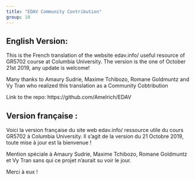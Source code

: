 ```yaml
---
title: "EDAV Community Contribution"
group: 19
---
```


## English Version:

This is the French translation of the website edav.info/ useful resource of GR5702 course at Columbia University.
The version is the one of October 21st 2019, any update is welcome!

Many thanks to Amaury Sudrie, Maxime Tchibozo, Romane Goldmuntz and Vy Tran who realized this translation as a Community Cobtribution

Link to the repo: https://github.com/Amelrich/EDAV

## Version française :

Voici la version française du site web edav.info/ ressource utile du cours GR5702 à Columbia University.
Il s'agit de la version du 21 Octobre 2019, toute mise à jour est la bienvenue !

Mention spéciale à Amaury Sudrie, Maxime Tchibozo, Romane Goldmuntz et Vy Tran sans qui ce projet n'aurait su voir le jour.

Merci à eux !
